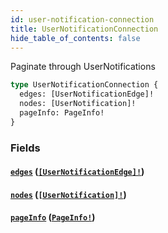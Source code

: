 ```yaml
---
id: user-notification-connection
title: UserNotificationConnection
hide_table_of_contents: false
---
```



Paginate through UserNotifications

```graphql
type UserNotificationConnection {
  edges: [UserNotificationEdge]!
  nodes: [UserNotification]!
  pageInfo: PageInfo!
}
```


### Fields

#### [`edges`](#) ([`[UserNotificationEdge]!`](/developers/shared-apis/adminidentity-api/graphql/reference/objects/user-notification-edge))




#### [`nodes`](#) ([`[UserNotification]!`](/developers/shared-apis/adminidentity-api/graphql/reference/objects/user-notification))




#### [`pageInfo`](#) ([`PageInfo!`](/developers/shared-apis/adminidentity-api/graphql/reference/objects/page-info))






